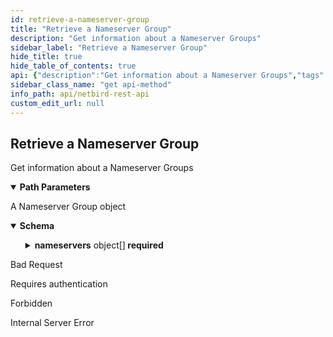 ```yaml
---
id: retrieve-a-nameserver-group
title: "Retrieve a Nameserver Group"
description: "Get information about a Nameserver Groups"
sidebar_label: "Retrieve a Nameserver Group"
hide_title: true
hide_table_of_contents: true
api: {"description":"Get information about a Nameserver Groups","tags":["DNS"],"security":[{"BearerAuth":[]},{"TokenAuth":[]}],"parameters":[{"in":"path","name":"nsgroupId","required":true,"schema":{"type":"string"},"description":"The unique identifier of a Nameserver Group"}],"responses":{"200":{"description":"A Nameserver Group object","content":{"application/json":{"schema":{"allOf":[{"type":"object","properties":{"id":{"description":"Nameserver group ID","type":"string"}},"required":["id"]},{"type":"object","properties":{"name":{"description":"Nameserver group name","type":"string","maxLength":40,"minLength":1},"description":{"description":"Nameserver group  description","type":"string"},"nameservers":{"description":"Nameserver group","minLength":1,"maxLength":2,"type":"array","items":{"type":"object","properties":{"ip":{"description":"Nameserver IP","type":"string"},"ns_type":{"description":"Nameserver Type","type":"string","enum":["udp"]},"port":{"description":"Nameserver Port","type":"integer"}},"required":["ip","ns_type","port"],"title":"Nameserver"}},"enabled":{"description":"Nameserver group status","type":"boolean"},"groups":{"description":"Nameserver group tag groups","type":"array","items":{"type":"string"}},"primary":{"description":"Nameserver group primary status","type":"boolean"},"domains":{"description":"Nameserver group domain list","type":"array","items":{"type":"string","minLength":1,"maxLength":255}}},"required":["name","description","nameservers","enabled","groups","primary","domains"],"title":"NameserverGroupRequest"}],"title":"NameserverGroup"}}}},"400":{"description":"Bad Request","content":{}},"401":{"description":"Requires authentication","content":{}},"403":{"description":"Forbidden","content":{}},"500":{"description":"Internal Server Error","content":{}}},"method":"get","path":"/api/dns/nameservers/{nsgroupId}","servers":[{"url":"https://netbird.io","description":"Default server"}],"securitySchemes":{"BearerAuth":{"type":"http","scheme":"bearer","bearerFormat":"JWT"},"TokenAuth":{"type":"apiKey","in":"header","name":"Authorization","description":"Prefix the value with \\\"Token\\\" to indicate the custom authorization type"}},"info":{"title":"NetBird REST API","description":"API to manipulate groups, rules, policies and retrieve information about peers and users","version":"0.0.1"},"postman":{"name":"Retrieve a Nameserver Group","description":{"content":"Get information about a Nameserver Groups","type":"text/plain"},"url":{"path":["api","dns","nameservers",":nsgroupId"],"host":["{{baseUrl}}"],"query":[],"variable":[{"disabled":false,"description":{"content":"(Required) The unique identifier of a Nameserver Group","type":"text/plain"},"type":"any","value":"","key":"nsgroupId"}]},"header":[{"key":"Accept","value":"application/json"}],"method":"GET","auth":{"type":"bearer","bearer":[{"type":"any","value":"<Bearer Token>","key":"token"}]}}}
sidebar_class_name: "get api-method"
info_path: api/netbird-rest-api
custom_edit_url: null
---
```



## Retrieve a Nameserver Group



Get information about a Nameserver Groups

<details style={{"marginBottom":"1rem"}} data-collapsed={false} open={true}><summary style={{}}><strong>Path Parameters</strong></summary><div><ul><ParamsItem className={"paramsItem"} param={{"in":"path","name":"nsgroupId","required":true,"schema":{"type":"string"},"description":"The unique identifier of a Nameserver Group"}}></ParamsItem></ul></div></details><div><ApiTabs><TabItem label={"200"} value={"200"}><div>

A Nameserver Group object

</div><div><MimeTabs schemaType={"response"}><TabItem label={"application/json"} value={"application/json"}><SchemaTabs><TabItem label={"Schema"} value={"Schema"}><details style={{}} data-collapsed={false} open={true}><summary style={{"textAlign":"left"}}><strong>Schema</strong></summary><div style={{"textAlign":"left","marginLeft":"1rem"}}></div><ul style={{"marginLeft":"1rem"}}><SchemaItem collapsible={false} name={"id"} required={true} schemaName={"string"} qualifierMessage={undefined} schema={{"description":"Nameserver group ID","type":"string"}}></SchemaItem><SchemaItem collapsible={false} name={"name"} required={true} schemaName={"string"} qualifierMessage={"**Possible values:** `non-empty` and `<= 40 characters`"} schema={{"description":"Nameserver group name","type":"string","maxLength":40,"minLength":1}}></SchemaItem><SchemaItem collapsible={false} name={"description"} required={true} schemaName={"string"} qualifierMessage={undefined} schema={{"description":"Nameserver group  description","type":"string"}}></SchemaItem><SchemaItem collapsible={true} className={"schemaItem"}><details style={{}}><summary style={{}}><strong>nameservers</strong><span style={{"opacity":"0.6"}}> object[]</span><strong style={{"fontSize":"var(--ifm-code-font-size)","color":"var(--openapi-required)"}}> required</strong></summary><div style={{"marginLeft":"1rem"}}><div style={{"marginTop":".5rem","marginBottom":".5rem"}}>

Nameserver group

</div><li><div style={{"fontSize":"var(--ifm-code-font-size)","opacity":"0.6","marginLeft":"-.5rem","paddingBottom":".5rem"}}>Array [</div></li><SchemaItem collapsible={false} name={"ip"} required={true} schemaName={"string"} qualifierMessage={undefined} schema={{"description":"Nameserver IP","type":"string"}}></SchemaItem><SchemaItem collapsible={false} name={"ns_type"} required={true} schemaName={"string"} qualifierMessage={"**Possible values:** [`udp`]"} schema={{"description":"Nameserver Type","type":"string","enum":["udp"]}}></SchemaItem><SchemaItem collapsible={false} name={"port"} required={true} schemaName={"integer"} qualifierMessage={undefined} schema={{"description":"Nameserver Port","type":"integer"}}></SchemaItem><li><div style={{"fontSize":"var(--ifm-code-font-size)","opacity":"0.6","marginLeft":"-.5rem"}}>]</div></li></div></details></SchemaItem><SchemaItem collapsible={false} name={"enabled"} required={true} schemaName={"boolean"} qualifierMessage={undefined} schema={{"description":"Nameserver group status","type":"boolean"}}></SchemaItem><SchemaItem collapsible={false} name={"groups"} required={true} schemaName={"string[]"} qualifierMessage={undefined} schema={{"description":"Nameserver group tag groups","type":"array","items":{"type":"string"}}}></SchemaItem><SchemaItem collapsible={false} name={"primary"} required={true} schemaName={"boolean"} qualifierMessage={undefined} schema={{"description":"Nameserver group primary status","type":"boolean"}}></SchemaItem><SchemaItem collapsible={false} name={"domains"} required={true} schemaName={"string[]"} qualifierMessage={"**Possible values:** `non-empty` and `<= 255 characters`"} schema={{"description":"Nameserver group domain list","type":"array","items":{"type":"string","minLength":1,"maxLength":255}}}></SchemaItem></ul></details></TabItem><TabItem label={"Example (from schema)"} value={"Example (from schema)"}><ResponseSamples responseExample={"{\n  \"id\": \"string\",\n  \"name\": \"string\",\n  \"description\": \"string\",\n  \"nameservers\": [\n    {\n      \"ip\": \"string\",\n      \"ns_type\": \"udp\",\n      \"port\": 0\n    }\n  ],\n  \"enabled\": true,\n  \"groups\": [\n    \"string\"\n  ],\n  \"primary\": true,\n  \"domains\": [\n    \"string\"\n  ]\n}"} language={"json"}></ResponseSamples></TabItem></SchemaTabs></TabItem></MimeTabs></div></TabItem><TabItem label={"400"} value={"400"}><div>

Bad Request

</div><div></div></TabItem><TabItem label={"401"} value={"401"}><div>

Requires authentication

</div><div></div></TabItem><TabItem label={"403"} value={"403"}><div>

Forbidden

</div><div></div></TabItem><TabItem label={"500"} value={"500"}><div>

Internal Server Error

</div><div></div></TabItem></ApiTabs></div>
      